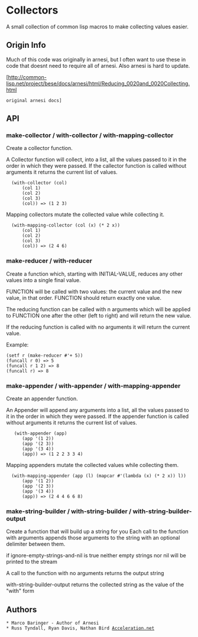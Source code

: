 = Collectors = 

A small collection of common lisp macros to make collecting values
easier.

== Origin Info ==

Much of this code was originally in arnesi, but I often want to use
these in code that doesnt need to require all of arnesi.  Also arnesi 
is hard to update.

[http://common-lisp.net/project/bese/docs/arnesi/html/Reducing_0020and_0020Collecting.html
 original arnesi docs]

== API ==

=== make-collector / with-collector / with-mapping-collector ===

Create a collector function.

A Collector function will collect, into a list, all the values
passed to it in the order in which they were passed. If the
callector function is called without arguments it returns the
current list of values. 

   (with-collector (col)
       (col 1)
       (col 2)
       (col 3)
       (col)) => (1 2 3)

Mapping collectors mutate the collected value while collecting it.

   (with-mapping-collector (col (x) (* 2 x))
       (col 1)
       (col 2)
       (col 3)
       (col)) => (2 4 6)


=== make-reducer / with-reducer ===

Create a function which, starting with INITIAL-VALUE, reduces
any other values into a single final value.

FUNCTION will be called with two values: the current value and
the new value, in that order. FUNCTION should return exactly one
value.

The reducing function can be called with n arguments which will
be applied to FUNCTION one after the other (left to right) and
will return the new value.

If the reducing function is called with no arguments it will
return the current value.

Example:
 (setf r (make-reducer #'+ 5))
 (funcall r 0) => 5
 (funcall r 1 2) => 8
 (funcall r) => 8


=== make-appender / with-appender / with-mapping-appender ===

Create an appender function.

An Appender will append any arguments into a list, all the values
passed to it in the order in which they were passed. If the
appender function is called without arguments it returns the
current list of values.

    (with-appender (app)
       (app '(1 2))
       (app '(2 3))
       (app '(3 4))
       (app)) => (1 2 2 3 3 4)

Mapping appenders mutate the collected values while collecting them.

   (with-mapping-appender (app (l) (mapcar #'(lambda (x) (* 2 x)) l))
       (app '(1 2))
       (app '(2 3))
       (app '(3 4))
       (app)) => (2 4 4 6 6 8)


=== make-string-builder / with-string-builder / with-string-builder-output ===

Create a function that will build up a string for you Each call to the
function with arguments appends those arguments to the string with an
optional delimiter between them.

if ignore-empty-strings-and-nil is true neither empty strings nor nil
will be printed to the stream

A call to the function with no arguments returns the output string

with-string-builder-output returns the collected string as the value
of the "with" form

== Authors ==
 * Marco Baringer - Author of Arnesi
 * Russ Tyndall, Ryan Davis, Nathan Bird [http://www.acceleration.net Acceleration.net]